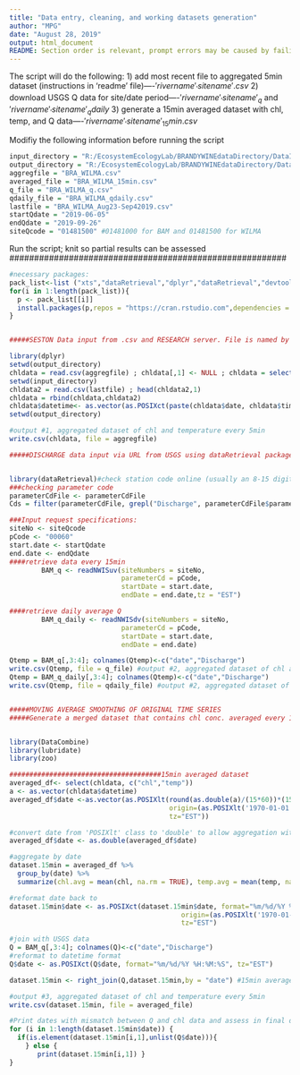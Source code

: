 ```yaml
---
title: "Data entry, cleaning, and working datasets generation"
author: "MPG"
date: "August 28, 2019"
output: html_document
README: Section order is relevant, prompt errors may be caused by failing to run previous code sections
---
```



The script will do the following:
1) add  most recent file to aggregated 5min dataset (instructions in 'readme' file)----$'rivername'_'sitename'.csv$
2) download USGS Q data for site/date period----$'rivername'_'sitename'_q$ and $'rivername'_'sitename'_qdaily$
3) generate a 15min averaged dataset with chl, temp, and Q data----$'rivername'_'sitename'_15min.csv$


###########################################################
Modifiy the following information before running the script
```r
input_directory = "R:/EcosystemEcologyLab/BRANDYWINEdataDirectory/DataInDevelopment/SensorDeployment/BRA_WILMA_bonnie/01_input"
output_directory = "R:/EcosystemEcologyLab/BRANDYWINEdataDirectory/DataInDevelopment/SensorDeployment/BRA_WILMA_bonnie/04_product"
aggregfile = "BRA_WILMA.csv"
averaged_file = "BRA_WILMA_15min.csv"
q_file = "BRA_WILMA_q.csv"
qdaily_file = "BRA_WILMA_qdaily.csv"
lastfile = "BRA_WILMA_Aug23-Sep42019.csv"
startQdate = "2019-06-05"
endQdate = "2019-09-26"
siteQcode = "01481500" #01481000 for BAM and 01481500 for WILMA

```

########################################################
Run the script; knit so partial results can be assessed  
########################################################
```r
#necessary packages: 
pack_list<-list ("xts","dataRetrieval","dplyr","dataRetrieval","devtools","DataCombine","lubridate","zoo")
for(i in 1:length(pack_list)){
  p <- pack_list[[i]]
  install.packages(p,repos = "https://cran.rstudio.com",dependencies = TRUE)
}


#####SESTON Data input from .csv and RESEARCH server. File is named by sensor's name only. File include date, time, battery, temperature, chl(ug/L), gain voltage (change chl column from scientific format to general)

library(dplyr)
setwd(output_directory)
chldata = read.csv(aggregfile) ; chldata[,1] <- NULL ; chldata = select (chldata,-c(datetime)) ; tail(chldata,1)
setwd(input_directory)
chldata2 = read.csv(lastfile) ; head(chldata2,1)
chldata = rbind(chldata,chldata2)
chldata$datetime<- as.vector(as.POSIXct(paste(chldata$date, chldata$time), format="%m/%d/%Y %H:%M:%S", tz="EST"))
setwd(output_directory)

#output #1, aggregated dataset of chl and temperature every 5min
write.csv(chldata, file = aggregfile) 

#####DISCHARGE data input via URL from USGS using dataRetrieval package


library(dataRetrieval)#check station code online (usually an 8-15 digit numebr)
###checking parameter code
parameterCdFile <- parameterCdFile
Cds = filter(parameterCdFile, grepl("Discharge", parameterCdFile$parameter_nm,ignore.case=TRUE))

###Input request specifications:
siteNo <- siteQcode
pCode <- "00060"
start.date <- startQdate
end.date <- endQdate 
####retrieve data every 15min
        BAM_q <- readNWISuv(siteNumbers = siteNo, 
                            parameterCd = pCode, 
                            startDate = start.date, 
                            endDate = end.date,tz = "EST") 

####retrieve daily average Q
        BAM_q_daily <- readNWISdv(siteNumbers = siteNo, 
                            parameterCd = pCode, 
                            startDate = start.date, 
                            endDate = end.date) 

Qtemp = BAM_q[,3:4]; colnames(Qtemp)<-c("date","Discharge")
write.csv(Qtemp, file = q_file) #output #2, aggregated dataset of chl and temperature every 5min
Qtemp = BAM_q_daily[,3:4]; colnames(Qtemp)<-c("date","Discharge")
write.csv(Qtemp, file = qdaily_file) #output #2, aggregated dataset of chl and temperature every 5min


#####MOVING AVERAGE SMOOTHING OF ORIGINAL TIME SERIES
#####Generate a merged dataset that contains chl conc. averaged every 15min and paired with discharge data


library(DataCombine)
library(lubridate)
library(zoo)

######################################15min averaged dataset
averaged_df<- select(chldata, c("chl","temp"))
a <- as.vector(chldata$datetime)
averaged_df$date <-as.vector(as.POSIXlt(round(as.double(a)/(15*60))*(15*60),
                                        origin=(as.POSIXlt('1970-01-01')), 
                                        tz="EST"))

#convert date from 'POSIXlt' class to 'double' to allow aggregation with dplyr
averaged_df$date <- as.double(averaged_df$date) 

#aggregate by date 
dataset.15min = averaged_df %>%
  group_by(date) %>%
  summarize(chl.avg = mean(chl, na.rm = TRUE), temp.avg = mean(temp, na.rm = TRUE)) 

#reformat date back to 
dataset.15min$date <- as.POSIXct(dataset.15min$date, format="%m/%d/%Y %H:%M:%S", 
                                           origin=(as.POSIXlt('1970-01-01')),
                                           tz="EST")

#join with USGS data
Q = BAM_q[,3:4]; colnames(Q)<-c("date","Discharge")
#reformat to datetime format 
Q$date <- as.POSIXct(Q$date, format="%m/%d/%Y %H:%M:%S", tz="EST")

dataset.15min <- right_join(Q,dataset.15min,by = "date") #15min averaged dataset

#output #3, aggregated dataset of chl and temperature every 5min
write.csv(dataset.15min, file = averaged_file) 

#Print dates with mismatch between Q and chl data and assess in final dataset
for (i in 1:length(dataset.15min$date)) {
  if(is.element(dataset.15min[i,1],unlist(Q$date))){
    } else {
       print(dataset.15min[i,1]) }
}


```
